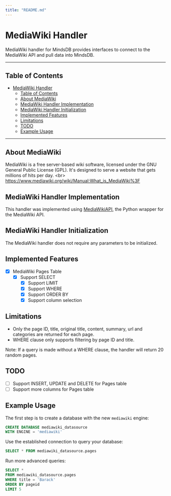 ```yaml
---
title: "README.md"
---
```


# MediaWiki Handler

MediaWiki handler for MindsDB provides interfaces to connect to the MediaWiki API and pull data into MindsDB.

---

## Table of Contents

- [MediaWiki Handler](#mediawiki-handler)
  - [Table of Contents](#table-of-contents)
  - [About MediaWiki](#about-githhub)
  - [MediaWiki Handler Implementation](#mediawiki-handler-implementation)
  - [MediaWiki Handler Initialization](#mediawiki-handler-initialization)
  - [Implemented Features](#implemented-features)
  - [Limitations](#limitations)
  - [TODO](#todo)
  - [Example Usage](#example-usage)

---

## About MediaWiki

MediaWiki is a free server-based wiki software, licensed under the GNU General Public License (GPL). It's designed to serve a website that gets millions of hits per day.
&lt;br&gt;
https://www.mediawiki.org/wiki/Manual:What_is_MediaWiki%3F

## MediaWiki Handler Implementation

This handler was implemented using [MediaWikiAPI](https://github.com/lehinevych/MediaWikiAPI), the Python wrapper for the MediaWiki API.

## MediaWiki Handler Initialization

The MediaWiki handler does not require any parameters to be initialized.

## Implemented Features

- [x] MediaWiki Pages Table
  - [x] Support SELECT
    - [x] Support LIMIT
    - [x] Support WHERE
    - [x] Support ORDER BY
    - [x] Support column selection

## Limitations
- Only the page ID, title, original title, content, summary, url and categories are returned for each page.
- WHERE clause only supports filtering by page ID and title.

Note: If a query is made without a WHERE clause, the handler will return 20 random pages.

## TODO
- [ ] Support INSERT, UPDATE and DELETE for Pages table
- [ ] Support more columns for Pages table

## Example Usage

The first step is to create a database with the new `mediawiki` engine:

~~~~sql
CREATE DATABASE mediawiki_datasource
WITH ENGINE = 'mediawiki'
~~~~

Use the established connection to query your database:

~~~~sql
SELECT * FROM mediawiki_datasource.pages
~~~~

Run more advanced queries:

~~~~sql
SELECT * 
FROM mediawiki_datasource.pages
WHERE title = 'Barack'
ORDER BY pageid
LIMIT 5
~~~~